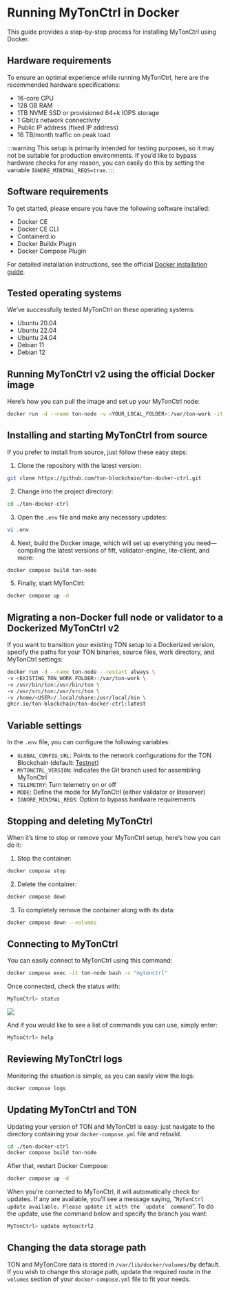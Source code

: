 
# Running MyTonCtrl in Docker

This guide provides a step-by-step process for installing MyTonCtrl using Docker.

## Hardware requirements

To ensure an optimal experience while running MyTonCtrl, here are the recommended hardware specifications:

* 16-core CPU
* 128 GB RAM
* 1TB NVME SSD or provisioned 64+k IOPS storage
* 1 Gbit/s network connectivity
* Public IP address (fixed IP address)
* 16 TB/month traffic on peak load

:::warning
This setup is primarily intended for testing purposes, so it may not be suitable for production environments. If you’d like to bypass hardware checks for any reason, you can easily do this by setting the variable `IGNORE_MINIMAL_REQS=true`.
:::

## Software requirements

To get started, please ensure you have the following software installed:

* Docker CE
* Docker CE CLI
* Containerd.io
* Docker Buildx Plugin
* Docker Compose Plugin

For detailed installation instructions, see the official [Docker installation guide](https://docs.docker.com/engine/install/).

## Tested operating systems

We’ve successfully tested MyTonCtrl on these operating systems:

* Ubuntu 20.04
* Ubuntu 22.04
* Ubuntu 24.04
* Debian 11
* Debian 12

## Running MyTonCtrl v2 using the official Docker image

Here’s how you can pull the image and set up your MyTonCtrl node:

```bash
docker run -d --name ton-node -v <YOUR_LOCAL_FOLDER>:/var/ton-work -it ghcr.io/ton-blockchain/ton-docker-ctrl:latest
```

## Installing and starting MyTonCtrl from source

If you prefer to install from source, just follow these easy steps:

1. Clone the repository with the latest version:

```bash
git clone https://github.com/ton-blockchain/ton-docker-ctrl.git
```

2. Change into the project directory:

```bash
cd ./ton-docker-ctrl
```

3. Open the `.env` file and make any necessary updates:

```bash
vi .env
```

4. Next, build the Docker image, which will set up everything you need—compiling the latest versions of fift, validator-engine, lite-client, and more:

```bash
docker compose build ton-node
```

5. Finally, start MyTonCtrl:

```bash
docker compose up -d
```

## Migrating a non-Docker full node or validator to a Dockerized MyTonCtrl v2

If you want to transition your existing TON setup to a Dockerized version, specify the paths for your TON binaries, source files, work directory, and MyTonCtrl settings:

```bash
docker run -d --name ton-node --restart always \
-v <EXISTING_TON_WORK_FOLDER>:/var/ton-work \
-v /usr/bin/ton:/usr/bin/ton \
-v /usr/src/ton:/usr/src/ton \
-v /home/<USER>/.local/share:/usr/local/bin \
ghcr.io/ton-blockchain/ton-docker-ctrl:latest
```

## Variable settings

In the `.env` file, you can configure the following variables:

* `GLOBAL_CONFIG_URL`: Points to the network configurations for the TON Blockchain (default: [Testnet](https://ton.org/testnet-global.config.json))
* `MYTONCTRL_VERSION`: Indicates the Git branch used for assembling MyTonCtrl
* `TELEMETRY`: Turn telemetry on or off
* `MODE`: Define the mode for MyTonCtrl (either validator or liteserver)
* `IGNORE_MINIMAL_REQS`: Option to bypass hardware requirements

## Stopping and deleting MyTonCtrl

When it’s time to stop or remove your MyTonCtrl setup, here’s how you can do it:

1. Stop the container:

```bash
docker compose stop
```

2. Delete the container:

```bash
docker compose down
```

3. To completely remove the container along with its data:

```bash
docker compose down --volumes
```

## Connecting to MyTonCtrl

You can easily connect to MyTonCtrl using this command:

```bash
docker compose exec -it ton-node bash -c "mytonctrl"
```

Once connected, check the status with:

```bash
MyTonCtrl> status
```

![](https://raw.githubusercontent.com/ton-blockchain/mytonctrl/master/screens/mytonctrl-status.png)

And if you would like to see a list of commands you can use, simply enter:

```bash
MyTonCtrl> help
```

## Reviewing MyTonCtrl logs

Monitoring the situation is simple, as you can easily view the logs:

```bash
docker compose logs
```

## Updating MyTonCtrl and TON

Updating your version of TON and MyTonCtrl is easy: just navigate to the directory containing your `docker-compose.yml` file and rebuild.

```bash
cd ./ton-docker-ctrl
docker compose build ton-node
```

After that, restart Docker Compose:

```bash
docker compose up -d
```

When you’re connected to MyTonCtrl, it will automatically check for updates. If any are available, you’ll see a message saying, “``MyTonCtrl update available. Please update it with the `update` command``”.  To do the update, use the command below and specify the branch you want:

```bash
MyTonCtrl> update mytonctrl2
```

## Changing the data storage path

TON and MyTonCore data is stored in `/var/lib/docker/volumes/`by default. If you wish to change this storage path, update the required route in the `volumes` section of your `docker-compose.yml` file to fit your needs.

<Feedback />
